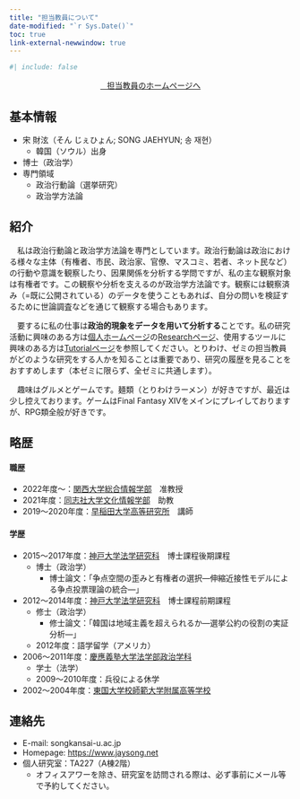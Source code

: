 ```yaml
---
title: "担当教員について"
date-modified: "`r Sys.Date()`"
toc: true
link-external-newwindow: true
---
```


```r
#| include: false
```

<center><a href="https://www.jaysong.net/" class="btn btn-info btn-lg" target="_blank" role="button"><i class="bi bi-person-circle"></i>&nbsp;&nbsp;&nbsp;担当教員のホームページへ</a></center>

## 基本情報

* 宋 財泫（そん じぇひょん; SONG JAEHYUN; 송 재현）
   * 韓国（ソウル）出身
* 博士（政治学）
* 専門領域
   * 政治行動論（選挙研究）
   * 政治学方法論

## 紹介

　私は政治行動論と政治学方法論を専門としています。政治行動論は政治における様々な主体（有権者、市民、政治家、官僚、マスコミ、若者、ネット民など）の行動や意識を観察したり、因果関係を分析する学問ですが、私の主な観察対象は有権者です。この観察や分析を支えるのが政治学方法論です。観察には観察済み（=既に公開されている）のデータを使うこともあれば、自分の問いを検証するために世論調査などを通じて観察する場合もあります。

　要するに私の仕事は**政治的現象をデータを用いて分析する**ことです。私の研究活動に興味のある方は[個人ホームページ](https://www.jaysong.net/)の[Researchページ](https://www.jaysong.net/research/index.qmd)、使用するツールに興味のある方は[Tutorialページ](https://www.jaysong.net/tutorial/index.qmd)を参照してください。とりわけ、ゼミの担当教員がどのような研究をする人かを知ることは重要であり、研究の履歴を見ることをおすすめします（本ゼミに限らず、全ゼミに共通します）。

　趣味はグルメとゲームです。麺類（とりわけラーメン）が好きですが、最近は少し控えております。ゲームはFinal Fantasy XIVをメインにプレイしておりますが、RPG類全般が好きです。

## 略歴

#### 職歴

* 2022年度〜：[関西大学](https://www.kansai-u.ac.jp/)[総合情報学部](https://www.kansai-u.ac.jp/Fc_inf/)　准教授
* 2021年度：[同志社大学](https://www.doshisha.ac.jp/)[文化情報学部](https://www.cis.doshisha.ac.jp/)　助教
* 2019〜2020年度：[早稲田大学](https://www.waseda.jp/)[高等研究所](https://www.waseda.jp/inst/wias/)　講師

#### 学歴

* 2015〜2017年度：[神戸大学](http://www.kobe-u.ac.jp/)[法学研究科](http://www.law.kobe-u.ac.jp/)　博士課程後期課程
   * 博士（政治学）
      * 博士論文：「争点空間の歪みと有権者の選択―伸縮近接性モデルによる争点投票理論の統合―」
* 2012〜2014年度：[神戸大学](http://www.kobe-u.ac.jp/)[法学研究科](http://www.law.kobe-u.ac.jp/)　博士課程前期課程
   * 修士（政治学）
      * 修士論文：「韓国は地域主義を超えられるか―選挙公約の役割の実証分析―」
   * 2012年度：語学留学（アメリカ）
* 2006〜2011年度：[慶應義塾大学](https://www.keio.ac.jp/ja/)[法学部政治学科](https://www.law.keio.ac.jp/)
   * 学士（法学）
   * 2009〜2010年度：兵役による休学
* 2002〜2004年度：[東国大学校師範大学附属高等学校](https://ddbk.sen.hs.kr/)

## 連絡先

* E-mail: song<i class="bi bi-at"></i>kansai-u.ac.jp
* Homepage: <https://www.jaysong.net>
* 個人研究室：TA227（A棟2階）
   * オフィスアワーを除き、研究室を訪問される際は、必ず事前にメール等で予約してください。